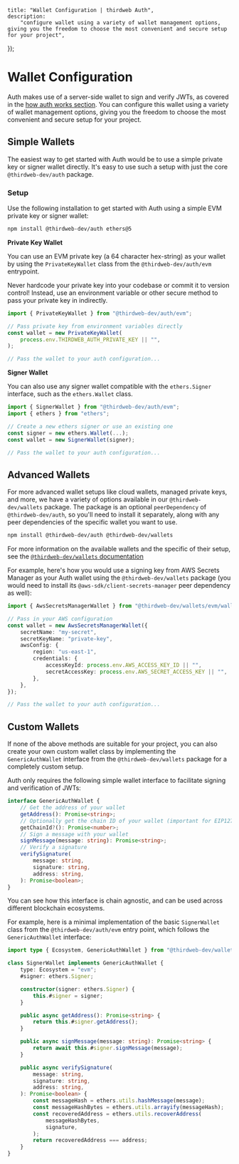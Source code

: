 
	title: "Wallet Configuration | thirdweb Auth",
	description:
		"configure wallet using a variety of wallet management options, giving you the freedom to choose the most convenient and secure setup for your project",
});

# Wallet Configuration

Auth makes use of a server-side wallet to sign and verify JWTs, as covered in the [how auth works section](/wallets/auth/how-it-works/jwt). You can configure this wallet using a variety of wallet management options, giving you the freedom to choose the most convenient and secure setup for your project.

## Simple Wallets

The easiest way to get started with Auth would be to use a simple private key or signer wallet directly. It's easy to use such a setup with just the core `@thirdweb-dev/auth` package.

### Setup

Use the following installation to get started with Auth using a simple EVM private key or signer wallet:

```bash npm2yarn
npm install @thirdweb-dev/auth ethers@5
```

**Private Key Wallet**

You can use an EVM private key (a 64 character hex-string) as your wallet by using the `PrivateKeyWallet` class from the `@thirdweb-dev/auth/evm` entrypoint.

<Callout variant='warning'>

Never hardcode your private key into your codebase or commit it to version control! Instead, use an environment variable or other secure method to pass your private key in indirectly.

</Callout>

```typescript
import { PrivateKeyWallet } from "@thirdweb-dev/auth/evm";

// Pass private key from environment variables directly
const wallet = new PrivateKeyWallet(
	process.env.THIRDWEB_AUTH_PRIVATE_KEY || "",
);

// Pass the wallet to your auth configuration...
```

**Signer Wallet**

You can also use any signer wallet compatible with the `ethers.Signer` interface, such as the `ethers.Wallet` class.

```typescript
import { SignerWallet } from "@thirdweb-dev/auth/evm";
import { ethers } from "ethers";

// Create a new ethers signer or use an existing one
const signer = new ethers.Wallet(...);
const wallet = new SignerWallet(signer);

// Pass the wallet to your auth configuration...
```

## Advanced Wallets

For more advanced wallet setups like cloud wallets, managed private keys, and more, we have a variety of options available in our `@thirdweb-dev/wallets` package. The package is an optional `peerDependency` of `@thirdweb-dev/auth`, so you'll need to install it separately, along with any peer dependencies of the specific wallet you want to use.

```bash npm2yarn
npm install @thirdweb-dev/auth @thirdweb-dev/wallets
```

For more information on the available wallets and the specific of their setup, see the [`@thirdweb-dev/wallets` documentation](/references/wallets/latest)

For example, here's how you would use a signing key from AWS Secrets Manager as your Auth wallet using the `@thirdweb-dev/wallets` package (you would need to install its `@aws-sdk/client-secrets-manager` peer dependency as well):

```typescript
import { AwsSecretsManagerWallet } from "@thirdweb-dev/wallets/evm/wallets/aws-secrets-manager";

// Pass in your AWS configuration
const wallet = new AwsSecretsManagerWallet({
	secretName: "my-secret",
	secretKeyName: "private-key",
	awsConfig: {
		region: "us-east-1",
		credentials: {
			accessKeyId: process.env.AWS_ACCESS_KEY_ID || "",
			secretAccessKey: process.env.AWS_SECRET_ACCESS_KEY || "",
		},
	},
});

// Pass the wallet to your auth configuration...
```

## Custom Wallets

If none of the above methods are suitable for your project, you can also create your own custom wallet class by implementing the `GenericAuthWallet` interface from the `@thirdweb-dev/wallets` package for a completely custom setup.

Auth only requires the following simple wallet interface to facilitate signing and verification of JWTs:

```typescript
interface GenericAuthWallet {
	// Get the address of your wallet
	getAddress(): Promise<string>;
	// Optionally get the chain ID of your wallet (important for EIP1271 wallets)
	getChainId?(): Promise<number>;
	// Sign a message with your wallet
	signMessage(message: string): Promise<string>;
	// Verify a signature
	verifySignature(
		message: string,
		signature: string,
		address: string,
	): Promise<boolean>;
}
```

You can see how this interface is chain agnostic, and can be used across different blockchain ecosystems.

For example, here is a minimal implementation of the basic `SignerWallet` class from the `@thirdweb-dev/auth/evm` entry point, which follows the `GenericAuthWallet` interface:

```typescript
import type { Ecosystem, GenericAuthWallet } from "@thirdweb-dev/wallets";

class SignerWallet implements GenericAuthWallet {
	type: Ecosystem = "evm";
	#signer: ethers.Signer;

	constructor(signer: ethers.Signer) {
		this.#signer = signer;
	}

	public async getAddress(): Promise<string> {
		return this.#signer.getAddress();
	}

	public async signMessage(message: string): Promise<string> {
		return await this.#signer.signMessage(message);
	}

	public async verifySignature(
		message: string,
		signature: string,
		address: string,
	): Promise<boolean> {
		const messageHash = ethers.utils.hashMessage(message);
		const messageHashBytes = ethers.utils.arrayify(messageHash);
		const recoveredAddress = ethers.utils.recoverAddress(
			messageHashBytes,
			signature,
		);
		return recoveredAddress === address;
	}
}
```

